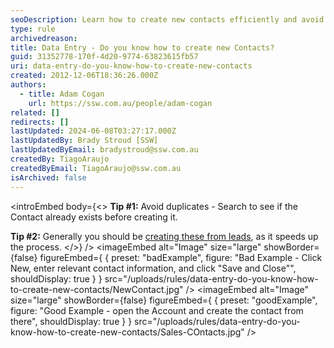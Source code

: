 ```yaml
---
seoDescription: Learn how to create new contacts efficiently and avoid duplicates by searching for existing contacts before creating a new one.
type: rule
archivedreason:
title: Data Entry - Do you know how to create new Contacts?
guid: 31352778-170f-4d20-9774-63823615fb57
uri: data-entry-do-you-know-how-to-create-new-contacts
created: 2012-12-06T18:36:26.000Z
authors:
  - title: Adam Cogan
    url: https://ssw.com.au/people/adam-cogan
related: []
redirects: []
lastUpdated: 2024-06-08T03:27:17.000Z
lastUpdatedBy: Brady Stroud [SSW]
lastUpdatedByEmail: bradystroud@ssw.com.au
createdBy: TiagoAraujo
createdByEmail: TiagoAraujo@ssw.com.au
isArchived: false
---
```


<introEmbed
  body={<>
**Tip #1:** Avoid duplicates - Search to see if the Contact already exists before creating it.

**Tip #2:** Generally you should be [creating these from leads](/data-entry-do-you-know-the-quick-way-to-create-a-contact-account-and-opportunity-in-1-go), as it speeds up the process.
  </>}
/>
<imageEmbed
  alt="Image"
  size="large"
  showBorder={false}
  figureEmbed={ {
    preset: "badExample",
    figure: "Bad Example - Click New, enter relevant contact information, and click \"Save and Close\"",
    shouldDisplay: true
  } }
  src="/uploads/rules/data-entry-do-you-know-how-to-create-new-contacts/NewContact.jpg"
/>
<imageEmbed
  alt="Image"
  size="large"
  showBorder={false}
  figureEmbed={ {
    preset: "goodExample",
    figure: "Good Example - open the Account and create the contact from there",
    shouldDisplay: true
  } }
  src="/uploads/rules/data-entry-do-you-know-how-to-create-new-contacts/Sales-COntacts.jpg"
/>
